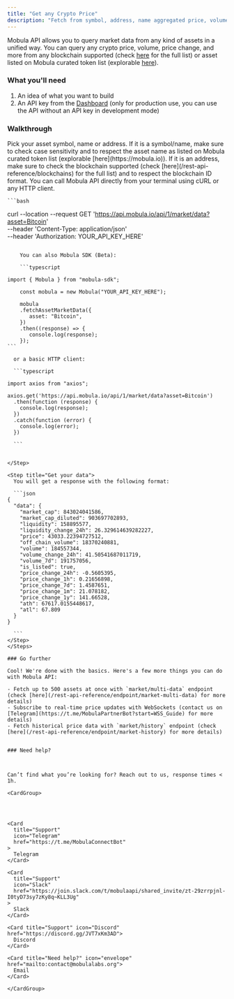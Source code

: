 ```yaml
---
title: "Get any Crypto Price"
description: "Fetch from symbol, address, name aggregated price, volume, price change of any crypto - from Monero to the latest shitcoin on your favorite L2."
---
```


Mobula API allows you to query market data from any kind of assets in a unified way. You can query any crypto price, volume, price change, and more from any blockchain supported (check [here](/rest-api-reference/blockchains) for the full list) or asset listed on Mobula curated token list (explorable [here](https://mobula.io)).

### What you'll need

1. An idea of what you want to build
2. An API key from the [Dashboard](https://admin.mobula.fi) (only for production use, you can use the API without an API key in development mode)

### Walkthrough

<Steps>
  <Step title="Identify your asset">
    Pick your asset symbol, name or address. If it is a symbol/name, make sure to check case sensitivity and to respect the asset name as listed on Mobula curated token list (explorable [here](https://mobula.io)). If it is an address, make sure to check the blockchain supported (check [here](/rest-api-reference/blockchains) for the full list) and to respect the blockchain ID format.
  </Step>
  <Step title="Call Mobula API">
    You can call Mobula API directly from your terminal using cURL or any HTTP client.

    ```bash

curl --location --request GET 'https://api.mobula.io/api/1/market/data?asset=Bitcoin' \
--header 'Content-Type: application/json' \
--header 'Authorization: YOUR_API_KEY_HERE'

````

    You can also Mobula SDK (Beta):

    ```typescript

import { Mobula } from "mobula-sdk";

    const mobula = new Mobula("YOUR_API_KEY_HERE");

    mobula
    .fetchAssetMarketData({
       asset: "Bitcoin",
    })
    .then((response) => {
       console.log(response);
    });
```

  or a basic HTTP client:

  ```typescript

import axios from "axios";

axios.get('https://api.mobula.io/api/1/market/data?asset=Bitcoin')
  .then(function (response) {
    console.log(response);
  })
  .catch(function (error) {
    console.log(error);
  })

  ```


</Step>

<Step title="Get your data">
  You will get a response with the following format:

  ```json
{
  "data": {
    "market_cap": 843024041586,
    "market_cap_diluted": 903697702893,
    "liquidity": 158895577,
    "liquidity_change_24h": 26.329614639282227,
    "price": 43033.22394727512,
    "off_chain_volume": 18370240881,
    "volume": 184557344,
    "volume_change_24h": 41.50541687011719,
    "volume_7d": 191757056,
    "is_listed": true,
    "price_change_24h": -0.5605395,
    "price_change_1h": 0.21656898,
    "price_change_7d": 1.4587651,
    "price_change_1m": 21.078182,
    "price_change_1y": 141.66528,
    "ath": 67617.0155448617,
    "atl": 67.809
  }
}

  ```
</Step>
</Steps>

### Go further

Cool! We're done with the basics. Here's a few more things you can do with Mobula API:

- Fetch up to 500 assets at once with `market/multi-data` endpoint (check [here](/rest-api-reference/endpoint/market-multi-data) for more details)
- Subscribe to real-time price updates with WebSockets (contact us on [Telegram](https://t.me/MobulaPartnerBot?start=WSS_Guide) for more details)
- Fetch historical price data with `market/history` endpoint (check [here](/rest-api-reference/endpoint/market-history) for more details)


### Need help?



Can’t find what you’re looking for? Reach out to us, response times < 1h.

<CardGroup>




<Card
  title="Support"
  icon="Telegram"
  href="https://t.me/MobulaConnectBot"
>
  Telegram
</Card>

<Card
  title="Support"
  icon="Slack"
  href="https://join.slack.com/t/mobulaapi/shared_invite/zt-29zrrpjnl-I0tyD73sy7zKy8q~KLL3Ug"
>
  Slack
</Card>

<Card title="Support" icon="Discord" href="https://discord.gg/JVT7xKm3AD">
  Discord
</Card>

<Card title="Need help?" icon="envelope" href="mailto:contact@mobulalabs.org">
  Email
</Card>

</CardGroup>
````
